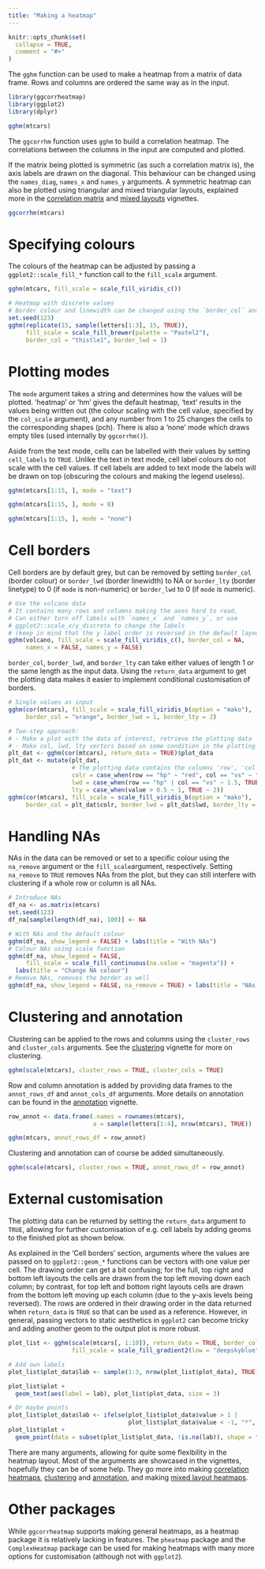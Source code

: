 ```yaml
---
title: "Making a heatmap"
---
```


```r
knitr::opts_chunk$set(
  collapse = TRUE,
  comment = "#>"
)
```

The `gghm` function can be used to make a heatmap from a matrix of data frame. Rows and columns are ordered the same way as in the input.

```r
library(ggcorrheatmap)
library(ggplot2)
library(dplyr)
```


```r
gghm(mtcars)
```

The `ggcorrhm` function uses `gghm` to build a correlation heatmap. The correlations between the columns in the input are computed and plotted.

If the matrix being plotted is symmetric (as such a correlation matrix is), the axis labels are drawn on the diagonal. This behaviour can be changed using the `names_diag`, `names_x` and `names_y` arguments. A symmetric heatmap can also be plotted using triangular and mixed triangular layouts, explained more in the [correlation matrix](correlation.html) and [mixed layouts](mixed.html) vignettes.

```r
ggcorrhm(mtcars)
```

# Specifying colours

The colours of the heatmap can be adjusted by passing a `ggplot2::scale_fill_*` function call to the `fill_scale` argument.

```r
gghm(mtcars, fill_scale = scale_fill_viridis_c())
```


```r
# Heatmap with discrete values
# Border colour and linewidth can be changed using the `border_col` and `border_lwd` arguments
set.seed(123)
gghm(replicate(15, sample(letters[1:3], 15, TRUE)),
     fill_scale = scale_fill_brewer(palette = "Pastel2"),
     border_col = "thistle1", border_lwd = 1)
```

# Plotting modes

The `mode` argument takes a string and determines how the values will be plotted. 'heatmap' or 'hm' gives the default heatmap, 'text' results in the values being written out (the colour scaling with the cell value, specified by the `col_scale` argument), and any number from 1 to 25 changes the cells to the corresponding shapes (pch). There is also a 'none' mode which draws empty tiles (used internally by `ggcorrhm()`).

Aside from the text mode, cells can be labelled with their values by setting `cell_labels` to `TRUE`. Unlike the text in text mode, cell label colours do not scale with the cell values. If cell labels are added to text mode the labels will be drawn on top (obscuring the colours and making the legend useless).

```r
gghm(mtcars[1:15, ], mode = "text")
```


```r
gghm(mtcars[1:15, ], mode = 8)
```


```r
gghm(mtcars[1:15, ], mode = "none")
```

# Cell borders

Cell borders are by default grey, but can be removed by setting `border_col` (border colour) or `border_lwd` (border linewidth) to NA or `border_lty` (border linetype) to 0 (if `mode` is non-numeric) or `border_lwd` to 0 (if `mode` is numeric).

```r
# Use the volcano data
# It contains many rows and columns making the axes hard to read.
# Can either turn off labels with `names_x` and `names_y`, or use
# ggplot2::scale_x/y_discrete to change the labels
# (keep in mind that the y label order is reversed in the default layout and that overwriting the scale can change the label positions)
gghm(volcano, fill_scale = scale_fill_viridis_c(), border_col = NA,
     names_x = FALSE, names_y = FALSE)
```

`border_col`, `border_lwd`, and `border_lty` can take either values of length 1 or the same length as the input data. Using the `return_data` argument to get the plotting data makes it easier to implement conditional customisation of borders.

```r
# Single values as input
gghm(cor(mtcars), fill_scale = scale_fill_viridis_b(option = "mako"),
     border_col = "orange", border_lwd = 1, border_lty = 2)

# Two-step approach:
# - Make a plot with the data of interest, retrieve the plotting data
# - Make col, lwd, lty vectors based on some condition in the plotting data and pass to gghm
plt_dat <- gghm(cor(mtcars), return_data = TRUE)$plot_data
plt_dat <- mutate(plt_dat,
                  # The plotting data contains the columns 'row', 'col', and 'value', so avoid those names
                  colr = case_when(row == "hp" ~ "red", col == "vs" ~ "yellow", TRUE ~ "grey"),
                  lwd = case_when(row == "hp" | col == "vs" ~ 1.5, TRUE ~ 0.5),
                  lty = case_when(value > 0.5 ~ 1, TRUE ~ 2))
gghm(cor(mtcars), fill_scale = scale_fill_viridis_b(option = "mako"),
     border_col = plt_dat$colr, border_lwd = plt_dat$lwd, border_lty = plt_dat$lty)
```

# Handling NAs

NAs in the data can be removed or set to a specific colour using the `na_remove` argument or the `fill_scale`argument, respectively. Setting `na_remove` to `TRUE` removes NAs from the plot, but they can still interfere with clustering if a whole row or column is all NAs.

```r
# Introduce NAs
df_na <- as.matrix(mtcars)
set.seed(123)
df_na[sample(length(df_na), 100)] <- NA

# With NAs and the default colour
gghm(df_na, show_legend = FALSE) + labs(title = "With NAs")
# Colour NAs using scale function
gghm(df_na, show_legend = FALSE,
     fill_scale = scale_fill_continuous(na.value = "magenta")) +
  labs(title = "Change NA colour")
# Remove NAs, removes the border as well
gghm(df_na, show_legend = FALSE, na_remove = TRUE) + labs(title = "NAs removed")
```

# Clustering and annotation

Clustering can be applied to the rows and columns using the `cluster_rows` and `cluster_cols` arguments. See the [clustering](cluster.html) vignette for more on clustering.

```r
gghm(scale(mtcars), cluster_rows = TRUE, cluster_cols = TRUE)
```

Row and column annotation is added by providing data frames to the `annot_rows_df` and `annot_cols_df` arguments. More details on annotation can be found in the [annotation](annotation.html) vignette.

```r
row_annot <- data.frame(.names = rownames(mtcars),
                        a = sample(letters[1:4], nrow(mtcars), TRUE))

gghm(mtcars, annot_rows_df = row_annot)
```

Clustering and annotation can of course be added simultaneously.

```r
gghm(scale(mtcars), cluster_rows = TRUE, annot_rows_df = row_annot)
```

# External customisation

The plotting data can be returned by setting the `return_data` argument to `TRUE`, allowing for further customisation of e.g. cell labels by adding geoms to the finished plot as shown below.

As explained in the 'Cell borders' section, arguments where the values are passed on to `ggplot2::geom_*` functions can be vectors with one value per cell. The drawing order can get a bit confusing; for the full, top right and bottom left layouts the cells are drawn from the top left moving down each column; by contrast, for top left and bottom right layouts cells are drawn from the bottom left moving up each column (due to the y-axis levels being reversed). The rows are ordered in their drawing order in the data returned when `return_data` is `TRUE` so that can be used as a reference. However, in general, passing vectors to static aesthetics in `ggplot2` can become tricky and adding another geom to the output plot is more robust.

```r
plot_list <- gghm(scale(mtcars[, 1:10]), return_data = TRUE, border_col = NA,
                  fill_scale = scale_fill_gradient2(low = "deepskyblue", mid = "white", high = "salmon"))

# Add own labels
plot_list$plot_data$lab <- sample(1:3, nrow(plot_list$plot_data), TRUE)

plot_list$plot +
  geom_text(aes(label = lab), plot_list$plot_data, size = 3)

# Or maybe points
plot_list$plot_data$lab <- ifelse(plot_list$plot_data$value > 1 |
                                  plot_list$plot_data$value < -1, "*", NA)
plot_list$plot +
  geom_point(data = subset(plot_list$plot_data, !is.na(lab)), shape = "*", size = 4)
```

There are many arguments, allowing for quite some flexibility in the heatmap layout. Most of the arguments are showcased in the vignettes, hopefully they can be of some help. They go more into making [correlation heatmaps](correlation.html), [clustering](clustering.html) and [annotation](annotation.html), and making [mixed layout heatmaps](mixed.html).

# Other packages

While `ggcorrheatmap` supports making general heatmaps, as a heatmap package it is relatively lacking in features. The `pheatmap` package and the `ComplexHeatmap` package can be used for making heatmaps with many more options for customisation (although not with `ggplot2`).
